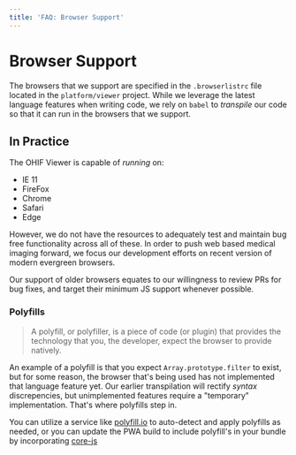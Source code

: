 ```yaml
---
title: 'FAQ: Browser Support'
---
```


# Browser Support

The browsers that we support are specified in the `.browserlistrc` file located
in the `platform/viewer` project. While we leverage the latest language features
when writing code, we rely on `babel` to _transpile_ our code so that it can run
in the browsers that we support.

## In Practice

The OHIF Viewer is capable of _running_ on:

- IE 11
- FireFox
- Chrome
- Safari
- Edge

However, we do not have the resources to adequately test and maintain bug free
functionality across all of these. In order to push web based medical imaging
forward, we focus our development efforts on recent version of modern evergreen
browsers.

Our support of older browsers equates to our willingness to review PRs for bug
fixes, and target their minimum JS support whenever possible.

### Polyfills

> A polyfill, or polyfiller, is a piece of code (or plugin) that provides the
> technology that you, the developer, expect the browser to provide natively.

An example of a polyfill is that you expect `Array.prototype.filter` to exist,
but for some reason, the browser that's being used has not implemented that
language feature yet. Our earlier transpilation will rectify _syntax_
discrepencies, but unimplemented features require a "temporary" implementation.
That's where polyfills step in.

You can utilize a service like [polyfill.io](https://polyfill.io/v3/) to
auto-detect and apply polyfills as needed, or you can update the PWA build to
include polyfill's in your bundle by incorporating [core-js][core-js]

<!--
  Links
  -->

<!-- prettier-ignore-start -->
[core-js]: https://github.com/zloirock/core-js/blob/master/docs/2019-03-19-core-js-3-babel-and-a-look-into-the-future.md
<!-- prettier-ignore-end -->
